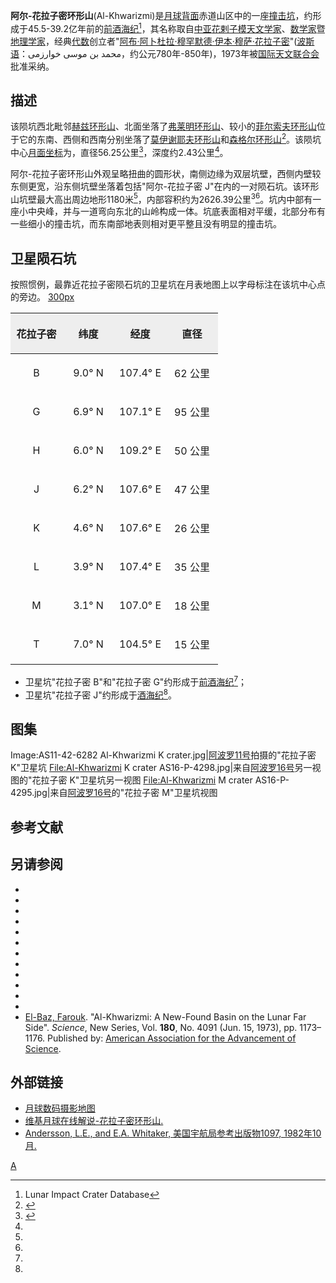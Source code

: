 {{lunar crater data |
 image=AS16-M-2878.jpg|240px|
 caption=[[阿波罗16号|阿波罗16号]]拍摄的花拉子密环形山. ''[[美国宇航局|美国宇航局]]照片''.|
 latitude=7.02|
 N_or_S=N|
 longitude=107.01|
 E_or_W=E|
 diameter=56.25公里|
 depth=2.43公里|
 colong=254|
 eponym=[[花拉子密|花拉子密]]|
}}
'''阿尔-花拉子密环形山'''(Al-Khwarizmi)是[[月球背面|月球背面]]赤道山区中的一座[[撞击坑|撞击坑]]，约形成于45.5-39.2亿年前的[[前酒海纪|前酒海纪]]<ref name=LICD>Lunar Impact Crater Database</ref>，其名称取自[[中亚|中亚]][[花剌子模|花剌子模]][[天文学家|天文学家]]、[[数学家|数学家]]暨[[地理学家|地理学家]]，经典[[代数|代数]]创立者"[[花拉子米|阿布·阿卜杜拉·穆罕默德·伊本·穆萨·花拉子密]]"([[波斯语|波斯语]]：محمد بن موسی خوارزمی，约公元780年-850年)，1973年被[[国际天文联合会|国际天文联合会]]批准采纳。

==描述==  
该陨坑西北毗邻[[赫兹环形山|赫兹环形山]]、北面坐落了[[弗莱明环形山|弗莱明环形山]]、较小的[[菲尔索夫环形山|菲尔索夫环形山]]位于它的东南、西侧和西南分别坐落了[[莫伊谢耶夫环形山|莫伊谢耶夫环形山]]和[[森格尔环形山|森格尔环形山]]<ref>{{Cite web |url=http://planetarynames.wr.usgs.gov/images/Lunar/lac_64_lo.pdf |title=Crater Al-Khwarizmi on the map LAC-64. |accessdate=2017-01-29 |archive-date=2013-02-20 |archive-url=https://web.archive.org/web/20130220184538/http://planetarynames.wr.usgs.gov/images/Lunar/lac_64_lo.pdf |dead-url=no }}</ref>。该陨坑中心[[月面坐标|月面坐标]]为{{Coord|7.02|N|107.01|E|globe:Moon|nogoogle=1|noosm=1}}，直径56.25公里<ref name="IAU">{{Cite web |url=http://planetarynames.wr.usgs.gov/Feature/196 |title=Directory of the International Astronomical Union |accessdate=2017-01-29 |archive-date=2017-02-18 |archive-url=https://web.archive.org/web/20170218003649/https://planetarynames.wr.usgs.gov/Feature/196 |dead-url=no }}</ref>，深度约2.43公里<ref name="LICD"/>。

阿尔-花拉子密环形山外观呈略扭曲的圆形状，南侧边缘为双层坑壁，西侧内壁较东侧更宽，沿东侧坑壁坐落着包括"阿尔-花拉子密 J"在内的一对陨石坑。该环形山坑壁最大高出周边地形1180米<ref name="LICD"/>，内部容积约为2626.39公里<sup>3</sup><ref name="LICD"/>。坑内中部有一座小中央峰，并与一道弯向东北的山岭构成一体。坑底表面相对平缓，北部分布有一些细小的撞击坑，而东南部地表则相对更平整且没有明显的撞击坑。

==卫星陨石坑==
按照惯例，最靠近花拉子密陨石坑的卫星坑在月表地图上以字母标注在该坑中心点的旁边。
[[image:Al-Khwarizmi_sattelite_craters_map.jpg|300px]]
{| class="wikitable"
!width="25%" style="background:#eeeeee;" |花拉子密
!width="25%" style="background:#eeeeee;" |纬度
!width="25%" style="background:#eeeeee;" |经度
!width="25%" style="background:#eeeeee;" |直径
|-
|align="center"|B
|align="center"|9.0° N
|align="center"|107.4° E
|align="center"|62 公里
|-
|align="center"|G
|align="center"|6.9° N
|align="center"|107.1° E
|align="center"|95 公里
|-
|align="center"|H
|align="center"|6.0° N
|align="center"|109.2° E
|align="center"|50 公里
|-
|align="center"|J
|align="center"|6.2° N
|align="center"|107.6° E
|align="center"|47 公里
|-
|align="center"|K
|align="center"|4.6° N
|align="center"|107.6° E
|align="center"|26 公里
|-
|align="center"|L
|align="center"|3.9° N
|align="center"|107.4° E
|align="center"|35 公里
|-
|align="center"|M
|align="center"|3.1° N
|align="center"|107.0° E
|align="center"|18 公里
|-
|align="center"|T
|align="center"|7.0° N
|align="center"|104.5° E
|align="center"|15 公里
|}{{clear}}
* 卫星坑"花拉子密 B"和"花拉子密 G"约形成于[[前酒海纪|前酒海纪]]<ref name="LICD"/>；
* 卫星坑"花拉子密 J"约形成于[[酒海纪|酒海纪]]<ref name="LICD"/>。

==图集==
<gallery>
Image:AS11-42-6282 Al-Khwarizmi K crater.jpg|[[阿波罗11号|阿波罗11号]]拍摄的"花拉子密 K"卫星坑
File:Al-Khwarizmi K crater AS16-P-4298.jpg|来自[[阿波罗16号|阿波罗16号]]另一视图的"花拉子密 K"卫星坑另一视图
File:Al-Khwarizmi M crater AS16-P-4295.jpg|来自[[阿波罗16号|阿波罗16号]]的"花拉子密 M"卫星坑视图
</gallery>

==参考文献==
{{Reflist}}

==另请参阅==
{{refbegin}}
* {{cite book
  | last1 = Andersson
  | first1 = L. E.
  | last2 = Whitaker
  | first2 = E. A.
  | authorlink2 = Ewen Whitaker
  | date = 1982
  | title = [[NASA|NASA]] Catalogue of Lunar Nomenclature
  | publisher = NASA RP-1097
  | ref = harv
  }}
* {{cite web
  | last = Blue
  | first = Jennifer
  | date = July 25, 2007
  | title = Gazetteer of Planetary Nomenclature
  | publisher = [[United_States_Geological_Survey|USGS]]
  | url = http://planetarynames.wr.usgs.gov/
  | accessdate = 2007-08-05
  | ref = harv
  | archive-date = 2018-12-25
  | archive-url = https://web.archive.org/web/20181225170157/https://planetarynames.wr.usgs.gov/
  | dead-url = no
  }}
* {{cite book
  | last1 = Bussey
  | first1 = B.
  | authorlink1 = Ben Bussey
  | last2 = Spudis
  | first2 = P.
  | authorlink2 = Paul Spudis
  | date = 2004
  | title = The Clementine Atlas of the Moon
  | publisher = Cambridge University Press
  | location = New York
  | isbn = 978-0-521-81528-4
  | ref = harv
  }}
* {{cite book
  | last1 = Cocks
  | first1 = Elijah E.
  | last2 = Cocks
  | first2 = Josiah C.
  | date = 1995
  | title = Who's Who on the Moon: A Biographical Dictionary of Lunar Nomenclature
  | url = https://archive.org/details/isbn_9780936389271
  | publisher = Tudor Publishers
  | isbn = 978-0-936389-27-1
  | ref = harv
  }}
* {{cite web
  | last = McDowell
  | first = Jonathan
  | date = July 15, 2007
  | url = http://host.planet4589.org/astro/lunar/
  | title = Lunar Nomenclature
  | publisher = Jonathan's Space Report
  | accessdate = 2007-10-24
  | ref = harv
  | archive-date = 2018-12-25
  | archive-url = https://web.archive.org/web/20181225170156/http://host.planet4589.org/astro/lunar/
  | dead-url = no
  }}
* {{cite journal| last1 = Menzel| first1 = D. H.| last2 = Minnaert| first2 = M.| last3 = Levin| first3 = B.| last4 = Dollfus| first4 = A.| last5 = Bell| first5 = B.| title = Report on Lunar Nomenclature by the Working Group of Commission 17 of the IAU| doi = 10.1007/BF00171763| journal = Space Science Reviews| volume = 12| issue = 2| pages = 136–186| date = 1971| bibcode = 1971SSRv...12..136M| ref = harv}}
* {{cite book
  | first = Patrick
  | last = Moore
  | authorlink = Patrick Moore
  | date = 2001
  | title = On the Moon
  | url = https://archive.org/details/patrickmooreonmo00patr
  | publisher = Sterling Publishing Co.
  | isbn = 978-0-304-35469-6
  | ref = harv
  }}
* {{cite book
  | first = Fred W.
  | last = Price
  | date = 1988
  | title = The Moon Observer's Handbook
  | publisher = Cambridge University Press
  | isbn = 978-0-521-33500-3
  | ref = harv
  }}
* {{cite book
  | last = Rükl
  | first = Antonín
  | authorlink = Antonín Rükl
  | date = 1990
  | title = Atlas of the Moon
  | publisher = Kalmbach Books
  | isbn = 978-0-913135-17-4
  | ref = harv
  }}
* {{cite book
  | last = Webb
  | first = Rev. T. W.
  | authorlink = Thomas William Webb
  | date = 1962
  | title = Celestial Objects for Common Telescopes
  | url = https://archive.org/details/celestialobjects00webb
  | edition = 6th revised
  | publisher = Dover
  | isbn = 978-0-486-20917-3
  | ref = harv
  }}
* {{cite book
  | first = Ewen A.
  | last = Whitaker
  | authorlink = Ewen Whitaker
  | date = 1999
  | title = Mapping and Naming the Moon
  | publisher = Cambridge University Press
  | isbn = 978-0-521-62248-6
  | ref = harv
  }}
* {{cite book
  | first = Peter T.
  | last = Wlasuk
  | date = 2000
  | title = Observing the Moon
  | publisher = Springer
  | isbn = 978-1-85233-193-1
  | ref = harv
 }}
* [[Farouk_El-Baz|El-Baz, Farouk]]. "Al-Khwarizmi: A New-Found Basin on the Lunar Far Side". ''Science'', New Series, Vol. '''180''', No. 4091 (Jun. 15, 1973), pp. 1173–1176. Published by: [[American_Association_for_the_Advancement_of_Science|American Association for the Advancement of Science]].
{{refend}}

==外部链接==
* [http://www.lpi.usra.edu/resources/lunar_orbiter/bin/srch_nam.shtml?Al-Khwarizmi%7C0 月球数码摄影地图] {{Wayback|url=http://www.lpi.usra.edu/resources/lunar_orbiter/bin/srch_nam.shtml?Al-Khwarizmi%7C0 |date=20170202044106 }}
*[http://the-moon.wikispaces.com/Al-Khwarizmi 维基月球在线解说-花拉子密环形山.] {{Wayback|url=http://the-moon.wikispaces.com/Al-Khwarizmi |date=20180530150414 }}
*[http://planet4589.org/astro/lunar/RP-1097.pdf Andersson, L.E., and E.A. Whitaker, 美国宇航局参考出版物1097, 1982年10月.] {{Wayback|url=http://planet4589.org/astro/lunar/RP-1097.pdf |date=20141006125838 }}

[[Category:月球环形山|A]]

{{月球环形山 (A-B)}}